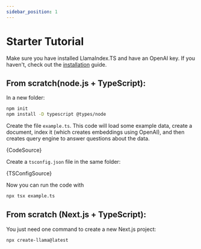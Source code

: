 ```yaml
---
sidebar_position: 1
---
```



# Starter Tutorial

Make sure you have installed LlamaIndex.TS and have an OpenAI key. If you haven't, check out the [installation](installation) guide.

## From scratch(node.js + TypeScript):

In a new folder:

```bash npm2yarn
npm init
npm install -D typescript @types/node
```

Create the file `example.ts`. This code will load some example data, create a document, index it (which creates embeddings using OpenAI), and then creates query engine to answer questions about the data.

<CodeBlock language="ts">{CodeSource}</CodeBlock>

Create a `tsconfig.json` file in the same folder:

<CodeBlock language="json">{TSConfigSource}</CodeBlock>

Now you can run the code with

```bash
npx tsx example.ts
```

## From scratch (Next.js + TypeScript):

You just need one command to create a new Next.js project:

```bash npm2yarn
npx create-llama@latest
```
